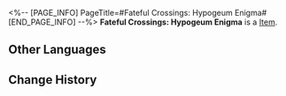 <%-- [PAGE_INFO]
PageTitle=#Fateful Crossings: Hypogeum Enigma#
[END_PAGE_INFO] --%>
{{Item Infobox
|id          = 309006
|image       = Item Fateful Crossings- Hypogeum Enigma.png{{subst:void|<!--$UPLOAD:<<SpriteOutput/ItemFigures/309001.png>-<Item Fateful Crossings- Hypogeum Enigma.png>-<Item Icons>>-->}}
|type        = 
|invCategory = 
|rarity      = 4
|effect      = 
|description = A beautiful envelope containing a customized ticket. When used, you can choose one of the following 4-star characters:<br />Guinaifen, Hanya, Tingyun, or Hook.
}}
{{Description|"Meet new companions in your journeys."}}
'''Fateful Crossings: Hypogeum Enigma''' is a [[Item]].

==Other Languages==
{{Other Languages
|en   = Fateful Crossings: Hypogeum Enigma
|zhs  = 旅程之遇：「地宫迷踪」
|zht  = 旅程之遇：「地宮迷蹤」
|ja   = 旅の出会い「地下迷宮の謎」
|ko   = 여정에서의 만남: 「지하 궁전 수수께끼」
|es   = Encuentros en el viaje: Hipogeo misterioso
|fr   = Rencontres&nbsp;: Hypogée mystérieux
|ru   = Встречи в путешествии: «Таинственный гипогей»
|th   = การพบพานระหว่างเดินทาง: เขาวงกตเร้นลับ
|vi   = Hành Trình Gặp Gỡ: Địa Cung Bí Ẩn
|de   = Schicksalhafte Begegnungen: Mysteriöses Labyrinth
|id   = Fateful Crossings: "Misteri Hipogeum"
|pt   = Encontro Destinado: Enigma do Hipogeu
}}

==Change History==
{{Change History|3.0}}